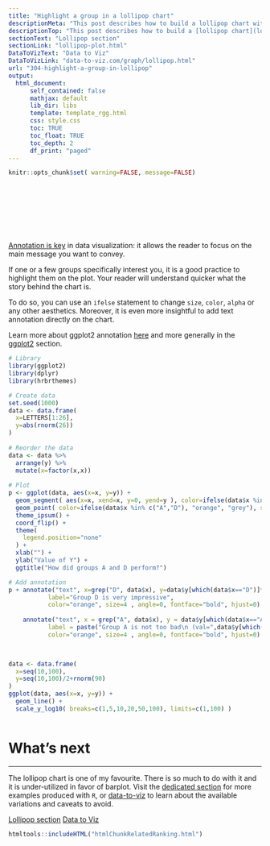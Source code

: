 ```yaml
---
title: "Highlight a group in a lollipop chart"
descriptionMeta: "This post describes how to build a lollipop chart with R and ggplot2. It shows how to highlight one or several groups of interest to convey your message more efficiently."
descriptionTop: "This post describes how to build a [lollipop chart](lollipop-plot.html) with `R` and `ggplot2`. It shows how to highlight one or several groups of interest to convey your message more efficiently."
sectionText: "Lollipop section"
sectionLink: "lollipop-plot.html"
DataToVizText: "Data to Viz"
DataToVizLink: "data-to-viz.com/graph/lollipop.html"
url: "304-highlight-a-group-in-lollipop"
output:
  html_document:
      self_contained: false    
      mathjax: default
      lib_dir: libs
      template: template_rgg.html
      css: style.css
      toc: TRUE
      toc_float: TRUE
      toc_depth: 2
      df_print: "paged"
---
```



```r
knitr::opts_chunk$set( warning=FALSE, message=FALSE)
```

<div class="container" style="padding-top: 100px">





<div class = "row">

<div class = "col-md-6  col-sm-12 align-self-center">

[Annotation is key](https://www.data-to-viz.com/caveat/annotation.html) in data visualization: it allows the reader to focus on the main message you want to convey.

If one or a few groups specifically interest you, it is a good practice to highlight them on the plot. Your reader will understand quicker what the story behind the chart is.

To do so, you can use an `ifelse` statement to change `size`, `color`, `alpha` or any other aesthetics. Moreover, it is even more insightful to add text annotation directly on the chart. 

Learn more about ggplot2 annotation [here](https://www.r-graph-gallery.com/233-add-annotations-on-ggplot2-chart/) and more generally in the [ggplot2](ggplot2.html) section.

</div>


<div class = "col-md-6  col-sm-12">

```r
# Library
library(ggplot2)
library(dplyr)
library(hrbrthemes)

# Create data
set.seed(1000)
data <- data.frame(
  x=LETTERS[1:26], 
  y=abs(rnorm(26))
)
 
# Reorder the data
data <- data %>%
  arrange(y) %>%
  mutate(x=factor(x,x))
  
# Plot
p <- ggplot(data, aes(x=x, y=y)) +
  geom_segment( aes(x=x, xend=x, y=0, yend=y ), color=ifelse(data$x %in% c("A","D"), "orange", "grey"), size=ifelse(data$x %in% c("A","D"), 1.3, 0.7) ) +
  geom_point( color=ifelse(data$x %in% c("A","D"), "orange", "grey"), size=ifelse(data$x %in% c("A","D"), 5, 2) ) +
  theme_ipsum() +
  coord_flip() +
  theme(
    legend.position="none"
  ) +
  xlab("") +
  ylab("Value of Y") +
  ggtitle("How did groups A and D perform?")

# Add annotation
p + annotate("text", x=grep("D", data$x), y=data$y[which(data$x=="D")]*1.2, 
           label="Group D is very impressive", 
           color="orange", size=4 , angle=0, fontface="bold", hjust=0) + 
  
    annotate("text", x = grep("A", data$x), y = data$y[which(data$x=="A")]*1.2, 
           label = paste("Group A is not too bad\n (val=",data$y[which(data$x=="A")] %>% round(2),")",sep="" ) , 
           color="orange", size=4 , angle=0, fontface="bold", hjust=0) 
  


data <- data.frame(
  x=seq(10,100),
  y=seq(10,100)/2+rnorm(90)
)
ggplot(data, aes(x=x, y=y)) +
  geom_line() +
  scale_y_log10( breaks=c(1,5,10,20,50,100), limits=c(1,100) )

```

</div>
</div>



```r
```





# What's next
***

The lollipop chart is one of my favourite. There is so much to do with it and it is under-utilized in favor of barplot. Visit the [dedicated section](lollipop-plot.html) for more examples produced with `R`, or [data-to-viz](https://www.data-to-viz.com/graph/lollipop.html) to learn about the available variations and caveats to avoid.

<a class="btn btn-secondary" href="lollipop-plot.html">Lollipop section</a>
<a class="btn btn-secondary" href="https://www.data-to-viz.com/graph/lollipop.html">Data to Viz</a>


<!-- Close container -->
</div>




```r
htmltools::includeHTML("htmlChunkRelatedRanking.html")
```
